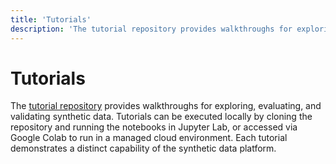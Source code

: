 ```yaml
---
title: 'Tutorials'
description: 'The tutorial repository provides walkthroughs for exploring, evaluating, and validating synthetic data. Tutorials can be executed locally by cloning the repository and running the notebooks in Jupyter Lab, or accessed via Google Colab to run in a managed cloud environment. Each tutorial demonstrates a distinct capability of the synthetic data platform.'
---
```



# Tutorials

The [tutorial repository](https://github.com/mostly-ai/mostlyai/blob/main/docs/tutorials.md) provides walkthroughs for exploring, evaluating, and validating synthetic data. Tutorials can be executed locally by cloning the repository and running the notebooks in Jupyter Lab, or accessed via Google Colab to run in a managed cloud environment. Each tutorial demonstrates a distinct capability of the synthetic data platform.

<TutorialsTable />
